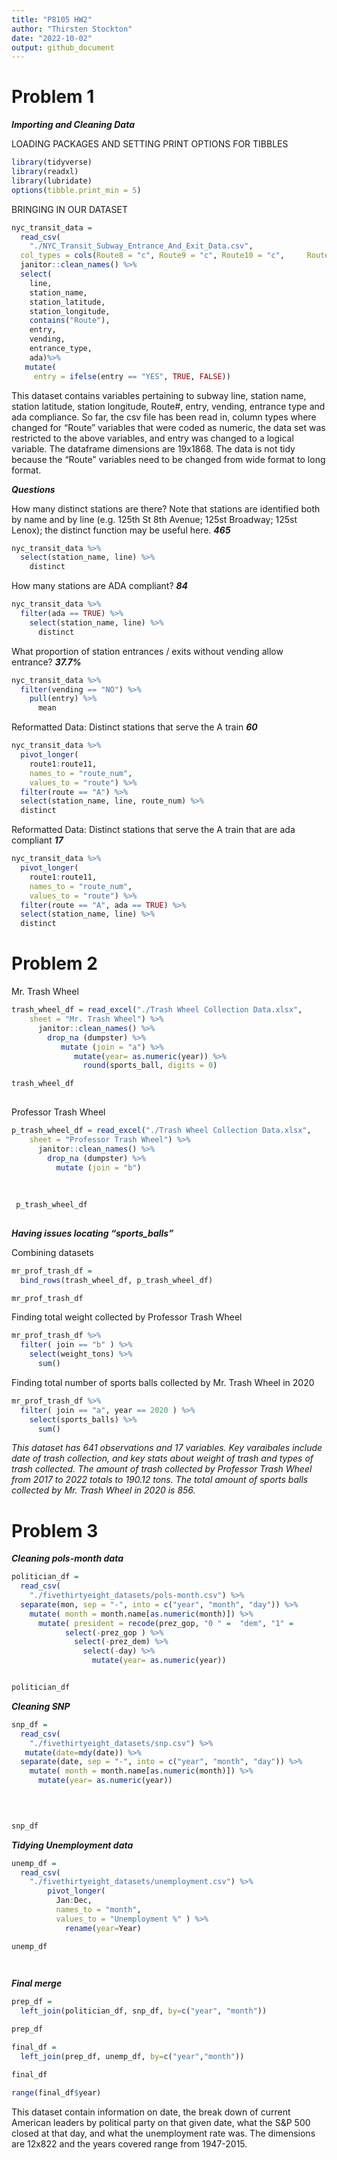 ```yaml
---
title: "P8105 HW2"
author: "Thirsten Stockton"
date: "2022-10-02"
output: github_document
---
```


# Problem 1

***Importing and Cleaning Data***


LOADING PACKAGES AND SETTING PRINT OPTIONS FOR TIBBLES

```r

library(tidyverse)
library(readxl)
library(lubridate)
options(tibble.print_min = 5)

```

BRINGING IN OUR DATASET

```r

nyc_transit_data = 
  read_csv(
    "./NYC_Transit_Subway_Entrance_And_Exit_Data.csv",
  col_types = cols(Route8 = "c", Route9 = "c", Route10 = "c",     Route11 = "c"))%>%
  janitor::clean_names() %>%
  select(
    line,
    station_name,
    station_latitude,
    station_longitude,
    contains("Route"),
    entry,
    vending,
    entrance_type,
    ada)%>%
   mutate(
     entry = ifelse(entry == "YES", TRUE, FALSE))

```

This dataset contains variables pertaining to subway line, station name, station latitude, station longitude, Route#, entry, vending, entrance type and ada compliance. So far, the csv file has been read in, column types where changed for "Route" variables that were coded as numeric, the data set was restricted to the above variables, and entry was changed to a logical variable. The dataframe dimensions are 19x1868. The data is not tidy because the "Route" variables need to be changed from wide format to long format.

***Questions***

How many distinct stations are there? Note that stations are identified both by name and by line (e.g. 125th St 8th Avenue; 125st Broadway; 125st Lenox); the distinct function may be useful here. ***465***

```r
nyc_transit_data %>% 
  select(station_name, line) %>% 
    distinct
```

How many stations are ADA compliant? ***84***

```r
nyc_transit_data %>% 
  filter(ada == TRUE) %>% 
    select(station_name, line) %>% 
      distinct
```

What proportion of station entrances / exits without vending allow entrance? ***37.7%***

```r
nyc_transit_data %>% 
  filter(vending == "NO") %>% 
    pull(entry) %>% 
      mean
```

Reformatted Data: Distinct stations that serve the A train ***60***
```r
nyc_transit_data %>% 
  pivot_longer(
    route1:route11,
    names_to = "route_num",
    values_to = "route") %>% 
  filter(route == "A") %>% 
  select(station_name, line, route_num) %>% 
  distinct
```

Reformatted Data: Distinct stations that serve the A train that are ada compliant ***17***

```r
nyc_transit_data %>% 
  pivot_longer(
    route1:route11,
    names_to = "route_num",
    values_to = "route") %>% 
  filter(route == "A", ada == TRUE) %>% 
  select(station_name, line) %>% 
  distinct
```

# Problem 2

Mr. Trash Wheel

``` r

trash_wheel_df = read_excel("./Trash Wheel Collection Data.xlsx",
    sheet = "Mr. Trash Wheel") %>%
      janitor::clean_names() %>%
        drop_na (dumpster) %>%
           mutate (join = "a") %>%
              mutate(year= as.numeric(year)) %>%
                round(sports_ball, digits = 0)

trash_wheel_df
  
```

Professor Trash Wheel

``` r

p_trash_wheel_df = read_excel("./Trash Wheel Collection Data.xlsx",
    sheet = "Professor Trash Wheel") %>%
      janitor::clean_names() %>%
        drop_na (dumpster) %>%
          mutate (join = "b") 
  
        
        
 p_trash_wheel_df     
  

```

***Having issues locating "sports_balls"***

Combining datasets

```r

mr_prof_trash_df =
  bind_rows(trash_wheel_df, p_trash_wheel_df)

mr_prof_trash_df

```

Finding total weight collected by Professor Trash Wheel

```r

mr_prof_trash_df %>%
  filter( join == "b" ) %>%
    select(weight_tons) %>%
      sum()

```

Finding total number of sports balls collected by Mr. Trash Wheel in 2020

```r

mr_prof_trash_df %>%
  filter( join == "a", year == 2020 ) %>%
    select(sports_balls) %>%
      sum()

```


_This dataset has 641 observations and 17 variables. Key varaibales include date of trash collection, and key stats about weight of trash and types of trash collected. The amount of trash collected by Professor Trash Wheel from 2017 to 2022 totals to 190.12 tons. The total amount of sports balls collected by Mr. Trash Wheel in 2020 is 856._

# Problem 3

***Cleaning pols-month data***
```r

politician_df = 
  read_csv(
    "./fivethirtyeight_datasets/pols-month.csv") %>%
  separate(mon, sep = "-", into = c("year", "month", "day")) %>%
    mutate( month = month.name[as.numeric(month)]) %>%
      mutate( president = recode(prez_gop, "0 " =  "dem", "1" =           "gop") ) %>%
            select(-prez_gop ) %>%
              select(-prez_dem) %>%
                select(-day) %>%
                  mutate(year= as.numeric(year))


politician_df

```

***Cleaning SNP***

```r

snp_df = 
  read_csv(
    "./fivethirtyeight_datasets/snp.csv") %>%
   mutate(date=mdy(date)) %>%
  separate(date, sep = "-", into = c("year", "month", "day")) %>%
    mutate( month = month.name[as.numeric(month)]) %>%
      mutate(year= as.numeric(year))
        
        


snp_df

```

***Tidying Unemployment data***

```r

unemp_df = 
  read_csv(
    "./fivethirtyeight_datasets/unemployment.csv") %>%
        pivot_longer(
          Jan:Dec,
          names_to = "month",
          values_to = "Unemployment %" ) %>% 
            rename(year=Year)

unemp_df

  
```

***Final merge***

```r

prep_df =
  left_join(politician_df, snp_df, by=c("year", "month"))

prep_df

final_df =
  left_join(prep_df, unemp_df, by=c("year","month"))

final_df

range(final_df$year)

```

This dataset contain information on date, the break down of current American leaders by political party on that given date, what the S&P 500 closed at that day, and what the unemployment rate was. The dimensions are 12x822 and the years covered range from 1947-2015.